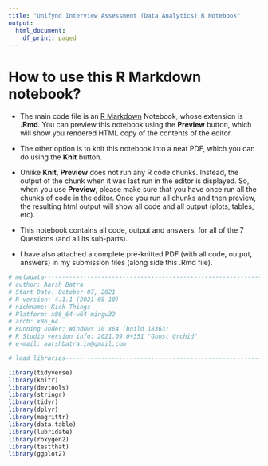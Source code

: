 ```yaml
---
title: "Unifynd Interview Assessment (Data Analytics) R Notebook"
output:
  html_document:
    df_print: paged
---
```


# How to use this R Markdown notebook? 

* The main code file is an [R Markdown](http://rmarkdown.rstudio.com) Notebook, whose extension is **.Rmd**. You can preview this notebook using the **Preview** button, which will show you   rendered HTML copy of the contents of the editor. 

* The other option is to knit this notebook into a neat PDF, which you can do using the **Knit** button.
 
* Unlike **Knit**, **Preview** does not run any R code chunks. Instead, the output of the chunk when it was last run in the editor is displayed. So, when you use **Preview**, please make sure that you have once run all the chunks of code in the editor. Once you run all chunks and then preview, the resulting html output will show all code and all output (plots, tables, etc).

* This notebook contains all code, output and answers, for all of the 7 Questions (and all its sub-parts).  

* I have also attached a complete pre-knitted PDF (with all code, output, answers) in my submission files (along side this .Rmd file).


```r

# metadata---------------------------------------------------------------------
# author: Aarsh Batra
# Start Date: October 07, 2021
# R version: 4.1.1 (2021-08-10)
# nickname: Kick Things
# Platform: x86_64-w64-mingw32 
# arch: x86_64
# Running under: Windows 10 x64 (build 18363)
# R Studio version info: 2021.09.0+351 "Ghost Orchid"
# e-mail: aarshbatra.in@gmail.com

```

```r

# load libraries---------------------------------------------------------------

library(tidyverse)
library(knitr)
library(devtools)
library(stringr)
library(tidyr)
library(dplyr)
library(magrittr)
library(data.table)
library(lubridate)
library(roxygen2)
library(testthat)
library(ggplot2)
```
